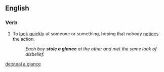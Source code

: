 {{also|glance}}
==English==

===Verb===
{{en-verb|steals a glance|stealing a glance|stole a glance|stolen a glance}}

# {{lb|en|idiom}} To [[look]] [[quickly]] at someone or something, hoping that nobody [[notices]] the action.
#: ''Each boy '''stole a glance''' at the other and met the same look of disbelief.''

[[de:steal a glance]]